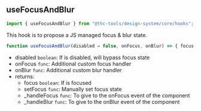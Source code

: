 
<Meta title="Design System/Core/Hooks/useFocusAndBlur" />

## useFocusAndBlur

```js
import { useFocusAndBlur } from "@thc-tools/design-system/core/hooks";
```

This hook is to propose a JS managed focus & blur state.

```js
function useFocusAndBlur(disabled = false, onFocus, onBlur) => { focus, setFocus, _handleFocus, _handleBlur };
```

-   disabled `boolean`: If is disabled, will bypass focus state
-   onFocus `func`: Additional custom focus handler
-   onBlur `func`: Additional custom blur handler
-   returns:
    -   focus `boolean`: If is focused
    -   setFocus `func`: Manually set focus state
    -   \_handleFocus `func`: To give to the onFocus event of the component
    -   \_handleBlur `func`: To give to the onBlur event of the component
